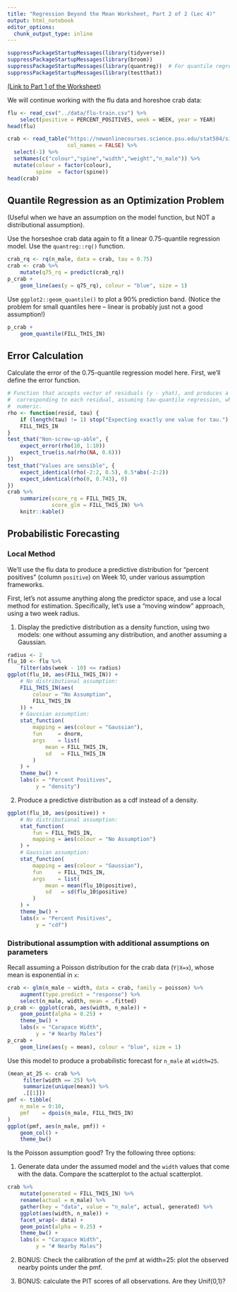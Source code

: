 ```yaml
---
title: "Regression Beyond the Mean Worksheet, Part 2 of 2 (Lec 4)"
output: html_notebook
editor_options: 
  chunk_output_type: inline
---
```


```r
suppressPackageStartupMessages(library(tidyverse))
suppressPackageStartupMessages(library(broom))
suppressPackageStartupMessages(library(quantreg))  # For quantile regression
suppressPackageStartupMessages(library(testthat))
```

[(Link to Part 1 of the Worksheet)](https://ubc-mds.github.io/DSCI_562/lec3/worksheet.nb.html)

We will continue working with the flu data and horeshoe crab data:

```r
flu <- read_csv("../data/flu-train.csv") %>% 
    select(positive = PERCENT_POSITIVES, week = WEEK, year = YEAR)
head(flu)
```
```r
crab <- read_table("https://newonlinecourses.science.psu.edu/stat504/sites/onlinecourses.science.psu.edu.stat504/files/lesson07/crab/index.txt", 
				   col_names = FALSE) %>% 
  select(-1) %>% 
  setNames(c("colour","spine","width","weight","n_male")) %>% 
  mutate(colour = factor(colour),
         spine  = factor(spine))
head(crab)
```

## Quantile Regression as an Optimization Problem

(Useful when we have an assumption on the model function, but NOT a distributional assumption).

Use the horseshoe crab data again to fit a linear 0.75-quantile regression model. Use the `quantreg::rq()` function.

```r
crab_rq <- rq(n_male, data = crab, tau = 0.75)
crab <- crab %>% 
    mutate(q75_rq = predict(crab_rq))
p_crab +
    geom_line(aes(y = q75_rq), colour = "blue", size = 1)
```

Use `ggplot2::geom_quantile()` to plot a 90% prediction band. (Notice the problem for small quantiles here -- linear is probably just not a good assumption!)

```r
p_crab +
    geom_quantile(FILL_THIS_IN)
```

## Error Calculation

Calculate the error of the 0.75-quantile regression model here. First, we'll define the error function.

```r
# Function that accepts vector of residuals (y - yhat), and produces a vector of scores
#  corresponding to each residual, assuming tau-quantile regression, where tau is a single
#  numeric.
rho <- function(resid, tau) {
    if (length(tau) != 1) stop("Expecting exactly one value for tau.")
    FILL_THIS_IN
}
test_that("Non-screw-up-able", {
    expect_error(rho(10, 1:10))
    expect_true(is.na(rho(NA, 0.6)))
})
test_that("Values are sensible", {
    expect_identical(rho(-2:2, 0.5), 0.5*abs(-2:2))
    expect_identical(rho(0, 0.743), 0)
})
crab %>% 
    summarize(score_rq = FILL_THIS_IN,
              score_glm = FILL_THIS_IN) %>% 
    knitr::kable()
```

## Probabilistic Forecasting

### Local Method

We'll use the flu data to produce a predictive distribution for "percent positives" (column `positive`) on Week 10, under various assumption frameworks.

First, let's not assume anything along the predictor space, and use a local method for estimation. Specifically, let's use a "moving window" approach, using a two week radius.

1. Display the predictive distribution as a density function, using two models: one without assuming any distribution, and another assuming a Gaussian.

```r
radius <- 2
flu_10 <- flu %>% 
    filter(abs(week - 10) <= radius)
ggplot(flu_10, aes(FILL_THIS_IN)) +
    # No distributional assumption:
    FILL_THIS_IN(aes(
        colour = "No Assumption",
        FILL_THIS_IN
    )) +  
    # Gaussian assumption:
    stat_function(
        mapping = aes(colour = "Gaussian"),
        fun     = dnorm,
        args    = list(
            mean = FILL_THIS_IN,
            sd   = FILL_THIS_IN
        )
    ) + 
    theme_bw() +
    labs(x = "Percent Positives",
         y = "density")
```

2. Produce a predictive distribution as a cdf instead of a density.

```r
ggplot(flu_10, aes(positive)) +
    # No distributional assumption:
    stat_function(
        fun = FILL_THIS_IN, 
        mapping = aes(colour = "No Assumption")
    ) +  
    # Gaussian assumption:
    stat_function(
        mapping = aes(colour = "Gaussian"),
        fun     = FILL_THIS_IN,
        args    = list(
            mean = mean(flu_10$positive),
            sd   = sd(flu_10$positive)
        )
    ) +
    theme_bw() +
    labs(x = "Percent Positives",
         y = "cdf")
```

### Distributional assumption with additional assumptions on parameters

Recall assuming a Poisson distribution for the crab data (`Y|X=x`), whose mean is exponential in `x`:

```r
crab <- glm(n_male ~ width, data = crab, family = poisson) %>% 
    augment(type.predict = "response") %>% 
    select(n_male, width, mean = .fitted)
p_crab <- ggplot(crab, aes(width, n_male)) +
    geom_point(alpha = 0.25) +
    theme_bw() +
    labs(x = "Carapace Width", 
         y = "# Nearby Males")
p_crab +
    geom_line(aes(y = mean), colour = "blue", size = 1)
```

Use this model to produce a probabilistic forecast for `n_male` at `width=25`.

```r
(mean_at_25 <- crab %>% 
     filter(width == 25) %>% 
     summarize(unique(mean)) %>% 
     .[[1]])
pmf <- tibble(
    n_male = 0:10,
    pmf    = dpois(n_male, FILL_THIS_IN)
)
ggplot(pmf, aes(n_male, pmf)) +
    geom_col() +
    theme_bw()
```

Is the Poisson assumption good? Try the following three options:

1. Generate data under the assumed model and the `width` values that come with the data. Compare the scatterplot to the actual scatterplot.

```r
crab %>% 
    mutate(generated = FILL_THIS_IN) %>% 
    rename(actual = n_male) %>% 
    gather(key = "data", value = "n_male", actual, generated) %>%
    ggplot(aes(width, n_male)) +
    facet_wrap(~ data) +
    geom_point(alpha = 0.25) +
    theme_bw() +
    labs(x = "Carapace Width",
         y = "# Nearby Males")
```

2. BONUS: Check the calibration of the pmf at width=25: plot the observed nearby points under the pmf.

3. BONUS: calculate the PIT scores of all observations. Are they Unif(0,1)?
